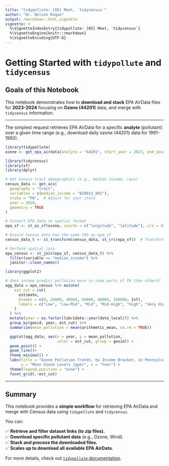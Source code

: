 ```yaml
---
title: "tidypollute: [05] Meet, `tidycensus`"
author: "Dr. Nelson Roque"
output: rmarkdown::html_vignette
vignette: >
  %\VignetteIndexEntry{tidypollute: [05] Meet, `tidycensus`}
  %\VignetteEngine{knitr::rmarkdown}
  %\VignetteEncoding{UTF-8}
---
```


# Getting Started with `tidypollute` and `tidycensus`

## Goals of this Notebook

This notebook demonstrates how to **download and stack** EPA AirData files for **2023-2024** focusing on **Ozone (44201)** data, and merge with `tidycensus` information.

------------------------------------------------------------------------

The simplest request retrieves EPA AirData for a specific **analyte** (pollutant) over a given time range (e.g., download daily ozone (44201) data for 1991-1992).

```r

library(tidypollute)
ozone <- get_epa_airdata(analyte = "44201", start_year = 2023, end_year = 2024, freq = "daily")

```


```r

library(tidycensus)
library(sf)
library(dplyr)

# Get Census tract demographics (e.g., median income, race)
census_data <- get_acs(
  geography = "tract",
  variables = c(median_income = "B19013_001"),
  state = "PA",  # Adjust for your state
  year = 2020,
  geometry = TRUE
)

# Convert EPA data to spatial format
epa_sf <- st_as_sf(ozone, coords = c("longitude", "latitude"), crs = 4326)

# Ensure Census data has the same CRS as epa_sf
census_data_t <- st_transform(census_data, st_crs(epa_sf))  # Transform to match EPA data

# Perform spatial join
epa_census <- st_join(epa_sf, census_data_t) %>%
  filter(variable == "median_income") %>%
  janitor::clean_names()
```

```r
library(ggplot2)

# does income predict pollution more in some parts of PA than others? ----
agg_data = epa_census %>% mutate(
    est_cut = cut(
      estimate,
      breaks = c(0, 20000, 40000, 60000, 80000, 100000, Inf),
      labels = c("Low", "Low-Mid", "Mid", "Mid-High", "High", "Very High")
    )
  ) %>%
  mutate(year = as.factor(lubridate::year(date_local))) %>%
  group_by(geoid, year, est_cut) %>%
  summarize(mean_pollution = mean(arithmetic_mean, na.rm = TRUE))

```

```r
  ggplot(agg_data, aes(x = year, y = mean_pollution, 
                       color = est_cut, group = geoid)) +
  geom_point() +
  geom_line()+
  theme_minimal() +
  labs(title = "Ozone Pollution Trends, by Income Bracket, in Pennsylvania",
       y = "Mean Ozone Levels (ppm)", x = "Year") +
  theme(legend.position = "none") +
  facet_grid(.~est_cut)

```

---

## Summary

This notebook provides a **simple workflow** for retrieving EPA AirData and merge with Census data using `tidypollute` and `tidycensus`.

You can:

✅ **Retrieve and filter dataset links (to zip files).**\
✅ **Download specific pollutant data** (e.g., Ozone, Wind).\
✅ **Stack and process the downloaded files.**\
✅ **Scales up to download all available EPA AirData.**

For more details, check out [`tidypollute` documentation](https://nelsonroque.github.io/tidypollute/index.html).
